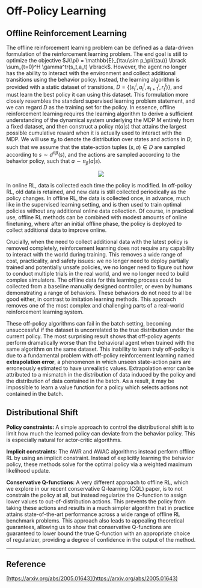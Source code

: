 # Off-Policy Learning

## Offline Reinforcement Learning

The offline reinforcement learning problem can be defined as a data-driven formulation of the reinforcement learning problem. The end goal is still to optimize the objective $J(\pi) = \mathbb{E}_{\tau\sim p_\pi(\tau)} \lbrack \sum_{t=0}^H \gamma^tr(s_t,a_t) \rbrack$. However, the agent no longer has the ability to interact with the environment and collect additional transitions using the behavior policy. Instead, the learning algorithm is provided with a static dataset of transitions, $D = \{(s_t^i, a_t^i, s_{t+1}^i, r_t^i)\}$, and must learn the best policy it can using this dataset. This formulation more closely resembles the standard supervised learning problem statement, and we can regard $D$ as the training set for the policy. In essence, offline reinforcement learning requires the learning algorithm to derive a sufficient understanding of the dynamical system underlying the MDP $M$ entirely from a fixed dataset, and then construct a policy $π(a|s)$ that attains the largest possible cumulative reward when it is actually used to interact with the MDP. We will use $π_β$ to denote the distribution over states and actions in $D$, such that we assume that the state-action tuples $(s, a) ∈ D$ are sampled according to $s \sim d^{\pi \beta} (s)$, and the actions are sampled according to the behavior policy, such that $a ∼ π_β(a|s)$.

<p><center><img src='https://github.com/recohut/drl-recsys/raw/a8a38a68e3606557f3501c8adc85fc6aa5726bc1/docs/_images/L268705_1.png'></center></p>

In online RL, data is collected each time the policy is modified. In off-policy RL, old data is retained, and new data is still collected periodically as the policy changes. In offline RL, the data is collected once, in advance, much like in the supervised learning setting, and is then used to train optimal policies without any additional online data collection. Of course, in practical use, offline RL methods can be combined with modest amounts of online finetuning, where after an initial offline phase, the policy is deployed to collect additional data to improve online.

Crucially, when the need to collect additional data with the latest policy is removed completely, reinforcement learning does not require any capability to interact with the world during training. This removes a wide range of cost, practicality, and safety issues: we no longer need to deploy partially trained and potentially unsafe policies, we no longer need to figure out how to conduct multiple trials in the real world, and we no longer need to build complex simulators. The offline data for this learning process could be collected from a baseline manually designed controller, or even by humans demonstrating a range of behaviors. These behaviors do not need to all be good either, in contrast to imitation learning methods. This approach removes one of the most complex and challenging parts of a real-world reinforcement learning system.

These off-policy algorithms can fail in the batch setting, becoming unsuccessful if the dataset is uncorrelated to the true distribution under the current policy. The most surprising result shows that off-policy agents perform dramatically worse than the behavioral agent when trained with the same algorithm on the same dataset. This inability to learn truly off-policy is due to a fundamental problem with off-policy reinforcement learning named **extrapolation error**, a phenomenon in which unseen state-action pairs are erroneously estimated to have unrealistic values. Extrapolation error can be attributed to a mismatch in the distribution of data induced by the policy and the distribution of data contained in the batch. As a result, it may be impossible to learn a value function for a policy which selects actions not contained in the batch.

## Distributional Shift

**Policy constraints:** A simple approach to control the distributional shift is to limit how much the learned policy can deviate from the behavior policy. This is especially natural for actor-critic algorithms. 

**Implicit constraints**: The AWR and AWAC algorithms instead perform offline RL by using an implicit constraint. Instead of explicitly learning the behavior policy, these methods solve for the optimal policy via a weighted maximum likelihood update.

**Conservative Q-functions**: A very different approach to offline RL, which we explore in our recent conservative Q-learning (CQL) paper, is to not constrain the policy at all, but instead regularize the Q-function to assign lower values to out-of-distribution actions. This prevents the policy from taking these actions and results in a much simpler algorithm that in practice attains state-of-the-art performance across a wide range of offline RL benchmark problems. This approach also leads to appealing theoretical guarantees, allowing us to show that conservative Q-functions are guaranteed to lower bound the true Q-function with an appropriate choice of regularizer, providing a degree of confidence in the output of the method.

---

## Reference

[https://arxiv.org/abs/2005.01643](https://arxiv.org/abs/2005.01643)